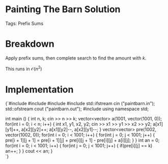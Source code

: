 


<Sidebar moduleId={moduleId} /> 

# Painting The Barn Solution

Tags: Prefix Sums

# Breakdown

Apply prefix sums, then complete search to find the amount with $k$. 

This runs in $\mathcal{O}(n^2)$

# Implementation

<div style={{ transform: 'translateX(150px)' }}>
  <SyntaxHighlighter language="cpp" style={okaidia}>
{`#include <cmath>
#include <cstdio>
#include <vector>
#include<fstream> 
std::ifstream cin ("paintbarn.in");
std::ofstream cout ("paintbarn.out");
#include <algorithm>
using namespace std;

int main () {
    int n, k; cin >> n >> k; 
    vector<vector<int>> a(1001, vector<int>(1001, 0)); 
    for(int i = 0; i < n; i++) {
        int x1, y1, x2, y2; cin >> x1 >> y1 >> x2 >> y2; 
        a[x1][y1]++, a[x2][y2]++; 
        a[x1][y2]--, a[x2][y1]--; 
    }
    vector<vector<int>> pre(1002, vector<int>(1002, 0)); 
    for(int i = 0; i < 1001; i++) {
        for(int j = 0; j < 1001; j++) {
            pre[i + 1][j + 1] = pre[i + 1][j] + pre[i][j + 1] - pre[i][j] + a[i][j]; 
        }
    }
    int an = 0; 
    for(int i = 0; i < 1001; i++) {
        for(int j = 0; j < 1001; j++) {
            if(pre[i][j] == k) an++; 
        }
    }
    cout << an; 
}    
`}
  </SyntaxHighlighter>
</div>
